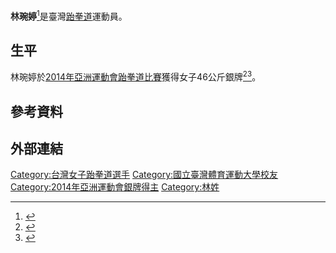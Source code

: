 {{Infobox sportsperson
| name                      = 林琬婷
| image                     = 
| alt                       = 
| real_name                 = 
| romanizedname             = 
| english_name              = 
| birth_name                = 
| nationality               = {{ROC}}
| national_team             = {{TPE}}
| ethnicity                 = 
| hometown                  = 
| citizenship               = 
| birth_date                = {{Birth date and age|year=1996|month=2|day=24}}
| birth_place               = {{ROC-TWN}}嘉義
| death_date                = 
| death_place               = 
| resting_place             = 
| resting_place_coordinates = 
| monuments                 = 
| residence                 = {{ROC-TWN}}
| education                 = 國立臺灣體育運動大學
| alma_mater                = 嘉義縣立昇平國中<br/>臺中市立大里高中<br/>國立臺灣體育運動大學
| occupation                = 
| years_active              = 2010年-
| height                    = {{height|m=1.62}}
| weight                    = {{weight|kg=46}}
| spouse                    = 
| country                   = {{ROC-TWN}}
| sport                     = 跆拳道
| disability                = 
| disability_class          = 
| rank                      = 46公斤級
| event                     = 
| collegeteam               = 國立臺灣體育運動大學
| team                      = 
| turnedpro                 = 
| former_partner            = 
| coach                     = 
| retired                   = 
| coaching                  = 
| worlds                    = 
{{ubl
|'''2015年夏季世界大學運動會'''：46公斤級第一名
}}
| regionals                 = 
{{ubl
|'''2013年東亞運動會'''：46公斤級第二名
|'''2014年亞洲運動會'''：46公斤級第二名
|'''2016年亞洲跆拳道錦標賽'''：46公斤級第一名
}}
| nationals                 = 
{{ubl
|'''中華民國99年全國中等學校運動會國女組'''：鰭量級第二名
|'''2016年美國跆拳道公開賽'''：46公斤級第一名
|'''中華民國106年全國大專校院運動會公開女生組'''：46公斤級第一名
}}
| olympics                  = 
| highestranking            = 
{{plainlist|	
*【46公斤級】：第2名（2016年）
*【49公斤級】：第73名
}}
| pb                        = 
| medaltemplates            = 
{{MedalCountry|{{TPE}}}}
{{MedalSport|女子跆拳道}}
{{MedalCompetition|東亞運動會}}
{{MedalSilver|2013年中國天津市河東區|46公斤級}}
{{MedalCompetition|亞洲跆拳道錦標賽}}
{{MedalBronze|2014年烏茲別克塔什干|46公斤級}}
{{MedalGold|2016年菲律賓馬尼拉帕賽市|46公斤級}}
{{MedalCompetition|亞洲運動會}}
{{MedalSilver|2014年韓國仁川廣域市|46公斤級}}
{{MedalCompetition|世界跆拳道錦標賽}}
{{MedalBronze|2015年俄羅斯車里雅賓斯克|46公斤級}}
{{MedalCompetition|夏季世界大學運動會}}
{{MedalGold|2015年韓國光州廣域市|46公斤級}}
{{MedalCompetition|美國跆拳道公開賽}}
{{MedalGold|2016年美國內華達州|46公斤級}}
{{MedalCompetition|世界跆拳道主席杯亞洲區}}
{{MedalBronze|2018年中華民國臺北市|46公斤級}}
| show-medals               = 
| updated                   = 2018年11月13日
}}
{{世大運獎牌記錄
|項目=跆拳道
|a1=2015
|b1=1
|c1=46公斤級
}}
'''林琬婷'''{{BD|1996年|2月24日||}}<ref>{{cite web|url=http://www.incheon2014ag.org/Sports/Biographies/Athletes_Profile/?ParticCode=5118569&lang=en|title=Athlete's Profile|work=2014 Incheon Asian Games Organizing Committee|accessdate=2 October 2014|deadurl=yes|archiveurl=https://web.archive.org/web/20141006073829/http://www.incheon2014ag.org/Sports/Biographies/Athletes_Profile/?ParticCode=5118569&lang=en|archivedate=2014年10月6日}}</ref>是臺灣[[跆拳道|跆拳道]]運動員。

==生平==
林琬婷於[[2014年亞洲運動會跆拳道比賽|2014年亞洲運動會跆拳道比賽]]獲得女子46公斤銀牌<ref>{{cite news|title=18-year-old Lin Wan-ting wins taekwondo silver at Asian Games|url=http://focustaiwan.tw/news/aeas/201410010022.aspx|accessdate=1 October 2014|publisher=Central News Agency|date=1 October 2014|archive-date=2019-09-01|archive-url=https://web.archive.org/web/20190901170001/http://focustaiwan.tw/news/aeas/201410010022.aspx|dead-url=no}}</ref><ref>{{cite news|last1=Carroll|first1=Dave|title=Taiwanese teen Lin wins Asiad silver in taekwondo|url=http://www.taipeitimes.com/News/sport/archives/2014/10/02/2003601069|accessdate=2 October 2014|agency=Central News Agency|publisher=Taipei Times|date=2 October 2014|archive-date=2020-10-31|archive-url=https://web.archive.org/web/20201031002616/https://www.taipeitimes.com/News/sport/archives/2014/10/02/2003601069|dead-url=no}}</ref>。

== 參考資料 ==
{{Reflist}}

== 外部連結 ==

[[Category:台灣女子跆拳道選手|Category:台灣女子跆拳道選手]]
[[Category:國立臺灣體育運動大學校友|Category:國立臺灣體育運動大學校友]]
[[Category:2014年亞洲運動會銀牌得主|Category:2014年亞洲運動會銀牌得主]]
[[Category:林姓|Category:林姓]]